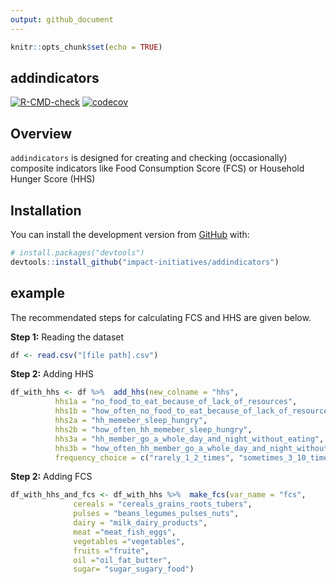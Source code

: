 ```yaml
---
output: github_document
---
```


```r
knitr::opts_chunk$set(echo = TRUE)
```
## addindicators

  <!-- badges: start -->
  [![R-CMD-check](https://github.com/mhkhan27/addindicators/actions/workflows/R-CMD-check.yaml/badge.svg)](https://github.com/mhkhan27/addindicators/actions/workflows/R-CMD-check.yaml)
  [![codecov](https://codecov.io/gh/mhkhan27/addindicators/branch/master/graph/badge.svg?token=RlTJbum32D)](https://codecov.io/gh/mhkhan27/addindicators)
  <!-- badges: end -->



## Overview
`addindicators` is designed for creating and checking (occasionally) composite indicators like Food Consumption Score (FCS) or Household Hunger Score (HHS) 

## Installation

You can install the development version from [GitHub](https://github.com/) with:

``` r
# install.packages("devtools")
devtools::install_github("impact-initiatives/addindicators")
```


## example

The recommendated steps for calculating FCS and HHS are given below. 

**Step 1:** Reading the dataset
``` r
df <- read.csv("[file path].csv")
```

**Step 2:** Adding HHS

``` r
df_with_hhs <- df %>%  add_hhs(new_colname = "hhs",
          hhs1a = "no_food_to_eat_because_of_lack_of_resources", 
          hhs1b = "how_often_no_food_to_eat_because_of_lack_of_resources", 
          hhs2a = "hh_memeber_sleep_hungry",
          hhs2b = "how_often_hh_memeber_sleep_hungry",
          hhs3a = "hh_member_go_a_whole_day_and_night_without_eating",
          hhs3b = "how_often_hh_member_go_a_whole_day_and_night_without_eating",
          frequency_choice = c("rarely_1_2_times", "sometimes_3_10_times", "often_10_plus_times"))
```

**Step 2:** Adding FCS

``` r
df_with_hhs_and_fcs <- df_with_hhs %>%  make_fcs(var_name = "fcs",
              cereals = "cereals_grains_roots_tubers",
              pulses = "beans_legumes_pulses_nuts",
              dairy = "milk_dairy_products",
              meat ="meat_fish_eggs",
              vegetables ="vegetables", 
              fruits ="fruite",
              oil ="oil_fat_butter",
              sugar= "sugar_sugary_food")
```




